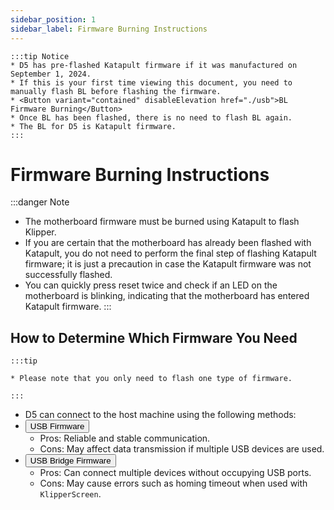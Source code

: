 ```yaml
---
sidebar_position: 1
sidebar_label: Firmware Burning Instructions
---
```







    :::tip Notice
    * D5 has pre-flashed Katapult firmware if it was manufactured on September 1, 2024.
    * If this is your first time viewing this document, you need to manually flash BL before flashing the firmware.
    * <Button variant="contained" disableElevation href="./usb">BL Firmware Burning</Button>
    * Once BL has been flashed, there is no need to flash BL again.
    * The BL for D5 is Katapult firmware.
    :::


# Firmware Burning Instructions

:::danger Note
* The motherboard firmware must be burned using Katapult to flash Klipper.
* If you are certain that the motherboard has already been flashed with Katapult, you do not need to perform the final step of flashing Katapult firmware; it is just a precaution in case the Katapult firmware was not successfully flashed.
* You can quickly press reset twice and check if an LED on the motherboard is blinking, indicating that the motherboard has entered Katapult firmware.
:::

## How to Determine Which Firmware You Need

    :::tip

    * Please note that you only need to flash one type of firmware.

    :::
    
* D5 can connect to the host machine using the following methods:
* <Button variant="contained" disableElevation href="./usb">USB Firmware</Button>
    * Pros: Reliable and stable communication.
    * Cons: May affect data transmission if multiple USB devices are used.
* <Button variant="contained" disableElevation href="./can">USB Bridge Firmware</Button>
    * Pros: Can connect multiple devices without occupying USB ports.
    * Cons: May cause errors such as homing timeout when used with `KlipperScreen`.
